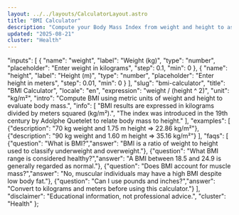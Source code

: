 ```yaml
---
layout: ../../layouts/CalculatorLayout.astro
title: "BMI Calculator"
description: "Compute your Body Mass Index from weight and height to assess weight status."
updated: "2025-08-21"
cluster: "Health"
---
```



  "inputs": [
    {
      "name": "weight",
      "label": "Weight (kg)",
      "type": "number",
      "placeholder": "Enter weight in kilograms",
      "step": 0.1,
      "min": 0
    },
    {
      "name": "height",
      "label": "Height (m)",
      "type": "number",
      "placeholder": "Enter height in meters",
      "step": 0.01,
      "min": 0
    }
  ],
  "slug": "bmi-calculator",
  "title": "BMI Calculator",
  "locale": "en",
  "expression": "weight / (height ^ 2)",
  "unit": "kg/m²",
  "intro": "Compute BMI using metric units of weight and height to evaluate body mass.",
  "info": [
    "BMI results are expressed in kilograms divided by meters squared (kg/m²).",
    "The index was introduced in the 19th century by Adolphe Quetelet to relate body mass to height."
  ],
  "examples": [
    {"description": "70 kg weight and 1.75 m height ⇒ 22.86 kg/m²"},
    {"description": "90 kg weight and 1.60 m height ⇒ 35.16 kg/m²"}
  ],
  "faqs": [
    {"question": "What is BMI?","answer": "BMI is a ratio of weight to height used to classify underweight and overweight."},
    {"question": "What BMI range is considered healthy?","answer": "A BMI between 18.5 and 24.9 is generally regarded as normal."},
    {"question": "Does BMI account for muscle mass?","answer": "No, muscular individuals may have a high BMI despite low body fat."},
    {"question": "Can I use pounds and inches?","answer": "Convert to kilograms and meters before using this calculator."}
  ],
  "disclaimer": "Educational information, not professional advice.",
  "cluster": "Health"
};

<Calculator schema={schema} />
